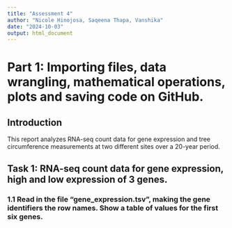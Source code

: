 ```yaml
---
title: "Assessment 4"
author: "Nicole Hinojosa, Saqeena Thapa, Vanshika"
date: "2024-10-03"
output: html_document
---
```


# Part 1: Importing files, data wrangling, mathematical operations, plots and saving code on GitHub.


## Introduction
This report analyzes RNA-seq count data for gene expression and tree circumference measurements at two different sites over a 20-year period. 

## Task 1: RNA-seq count data for gene expression, high and low expression of 3 genes.
### 1.1 Read in the file “gene_expression.tsv”, making the gene identifiers the row names. Show a table of values for the first six genes.